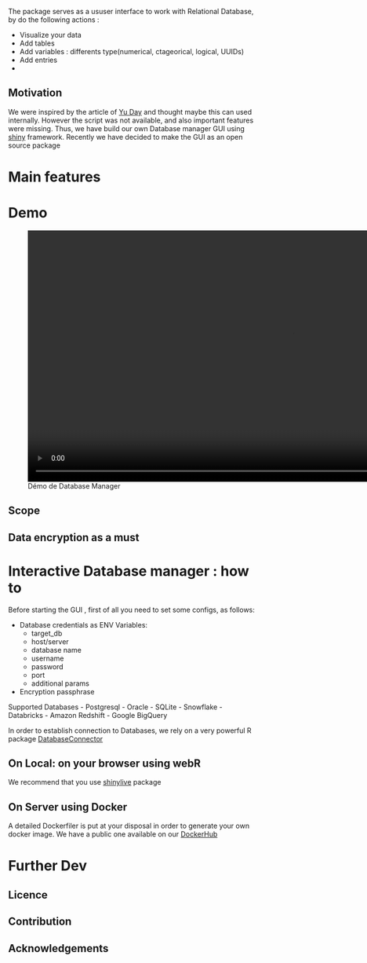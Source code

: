 
The package serves as a ususer interface to work with Relational Database, by do the following actions :

-   Visualize your data
-   Add tables
-   Add variables : differents type(numerical, ctageorical, logical, UUIDs)
-   Add entries 
-   

## Motivation

We were inspired by the article of [Yu Day](https://shanghai.hosting.nyu.edu/data/r/case-4-database-management-shiny.html) and thought maybe this can used internally. However the script was not available, and also important features were missing. Thus, we have build our own Database manager GUI using [shiny](https://shiny.posit.co/) framework. Recently we have decided to make the GUI as an open source package

# Main features

# Demo 
![Démo de Database Manager](https://github.com/thaink2/th2dbm/blob/main/inst/video/demo_DBM.mp4){width="1080" height="512"}

## Scope

## Data encryption as a must

# Interactive Database manager : how to

Before starting the GUI , first of all you need to set some configs, as follows:

- Database credentials as ENV Variables:
    -   target_db
    -   host/server
    -   database name
    -   username
    -   password
    -   port
    -   additional params

- Encryption passphrase

Supported Databases
  - Postgresql
  - Oracle
  - SQLite
  - Snowflake
  - Databricks
  - Amazon Redshift
  - Google BigQuery
  
In order to establish connection to Databases, we rely on a very powerful R package [DatabaseConnector](https://github.com/OHDSI/DatabaseConnector)


## On Local: on your browser using webR

We recommend that you use [shinylive](https://github.com/posit-dev/r-shinylive) package

## On Server using Docker

A detailed Dockerfiler is put at your disposal in order to generate your own docker image. We have a public one available on our [DockerHub]()

# Further Dev

## Licence 

## Contribution 

## Acknowledgements
